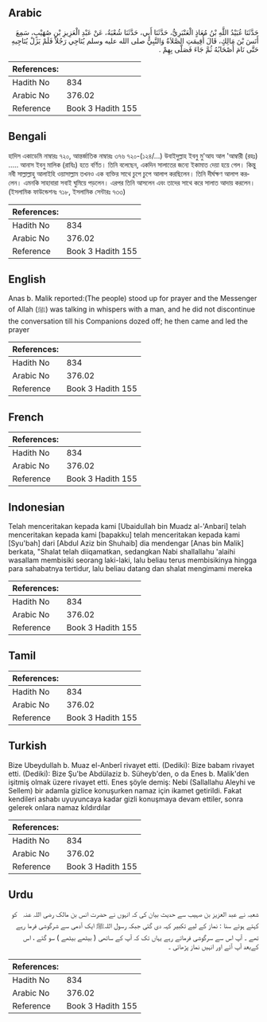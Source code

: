 ## Arabic


<div dir="rtl" lang="ar" style={{fontSize:'larger',backgroundColor:'#f8f9fa',padding:20}}>
حَدَّثَنَا عُبَيْدُ اللَّهِ بْنُ مُعَاذٍ الْعَنْبَرِيُّ، حَدَّثَنَا أَبِي، حَدَّثَنَا شُعْبَةُ، عَنْ عَبْدِ الْعَزِيزِ بْنِ صُهَيْبٍ، سَمِعَ أَنَسَ بْنَ مَالِكٍ، قَالَ أُقِيمَتِ الصَّلاَةُ وَالنَّبِيُّ صلى الله عليه وسلم يُنَاجِي رَجُلاً فَلَمْ يَزَلْ يُنَاجِيهِ حَتَّى نَامَ أَصْحَابُهُ ثُمَّ جَاءَ فَصَلَّى بِهِمْ ‏.‏
</div>
<div style={{backgroundColor:'#f8f9fa',padding:20, marginBottom: 10}}><table> <thead> <tr> <th>References:</th> <th></th> </tr> </thead> <tbody><tr><td>Hadith No</td><td>834</td></tr><tr><td>Arabic No</td><td>376.02</td></tr><tr><td>Reference</td><td>Book 3 Hadith 155</td></tr></tbody></table></div>

## Bengali


<div dir="ltr" lang="bn" style={{fontSize:'larger',backgroundColor:'#f8f9fa',padding:20}}>
হাদিস একাডেমি নাম্বারঃ ৭২০, আন্তর্জাতিক নাম্বারঃ ৩৭৬ ৭২০-(১২৪/...) উবাইদুল্লাহ ইবনু মু'আয আল 'আম্বারী (রহঃ) ..... আনাস ইবনু মালিক (রাযিঃ) হতে বর্ণিত। তিনি বলেছেন, একদিন সালাতের জন্যে ইকামাত দেয়া হয়ে গেল। কিন্তু নবী সাল্লাল্লাহু আলাইহি ওয়াসাল্লাম তখনও এক ব্যক্তির সাথে চুপে চুপে আলাপ করছিলেন। তিনি দীর্ঘক্ষণ আলাপ করলেন। এমনকি সাহাবারা সবাই ঘুমিয়ে পড়লেন। এরপর তিনি আসলেন এবং তাদের সাথে করে সালাত আদায় করলেন। (ইসলামিক ফাউন্ডেশনঃ ৭১৮, ইসলামিক সেন্টারঃ ৭৩৩)
</div>
<div style={{backgroundColor:'#f8f9fa',padding:20, marginBottom: 10}}><table> <thead> <tr> <th>References:</th> <th></th> </tr> </thead> <tbody><tr><td>Hadith No</td><td>834</td></tr><tr><td>Arabic No</td><td>376.02</td></tr><tr><td>Reference</td><td>Book 3 Hadith 155</td></tr></tbody></table></div>

## English


<div dir="ltr" lang="en" style={{fontSize:'larger',backgroundColor:'#f8f9fa',padding:20}}>
Anas b. Malik reported:(The people) stood up for prayer and the Messenger of Allah (ﷺ) was talking in whispers with a man, and he did not discontinue the conversation till his Companions dozed off; he then came and led the prayer
</div>
<div style={{backgroundColor:'#f8f9fa',padding:20, marginBottom: 10}}><table> <thead> <tr> <th>References:</th> <th></th> </tr> </thead> <tbody><tr><td>Hadith No</td><td>834</td></tr><tr><td>Arabic No</td><td>376.02</td></tr><tr><td>Reference</td><td>Book 3 Hadith 155</td></tr></tbody></table></div>

## French


<div dir="ltr" lang="fr" style={{fontSize:'larger',backgroundColor:'#f8f9fa',padding:20}}>

</div>
<div style={{backgroundColor:'#f8f9fa',padding:20, marginBottom: 10}}><table> <thead> <tr> <th>References:</th> <th></th> </tr> </thead> <tbody><tr><td>Hadith No</td><td>834</td></tr><tr><td>Arabic No</td><td>376.02</td></tr><tr><td>Reference</td><td>Book 3 Hadith 155</td></tr></tbody></table></div>

## Indonesian


<div dir="ltr" lang="id" style={{fontSize:'larger',backgroundColor:'#f8f9fa',padding:20}}>
Telah menceritakan kepada kami [Ubaidullah bin Muadz al-'Anbari] telah menceritakan kepada kami [bapakku] telah menceritakan kepada kami [Syu'bah] dari [Abdul Aziz bin Shuhaib] dia mendengar [Anas bin Malik] berkata, "Shalat telah diiqamatkan, sedangkan Nabi shallallahu 'alaihi wasallam membisiki seorang laki-laki, lalu beliau terus membisikinya hingga para sahabatnya tertidur, lalu beliau datang dan shalat mengimami mereka
</div>
<div style={{backgroundColor:'#f8f9fa',padding:20, marginBottom: 10}}><table> <thead> <tr> <th>References:</th> <th></th> </tr> </thead> <tbody><tr><td>Hadith No</td><td>834</td></tr><tr><td>Arabic No</td><td>376.02</td></tr><tr><td>Reference</td><td>Book 3 Hadith 155</td></tr></tbody></table></div>

## Tamil


<div dir="ltr" lang="ta" style={{fontSize:'larger',backgroundColor:'#f8f9fa',padding:20}}>

</div>
<div style={{backgroundColor:'#f8f9fa',padding:20, marginBottom: 10}}><table> <thead> <tr> <th>References:</th> <th></th> </tr> </thead> <tbody><tr><td>Hadith No</td><td>834</td></tr><tr><td>Arabic No</td><td>376.02</td></tr><tr><td>Reference</td><td>Book 3 Hadith 155</td></tr></tbody></table></div>

## Turkish


<div dir="ltr" lang="tr" style={{fontSize:'larger',backgroundColor:'#f8f9fa',padding:20}}>
Bize Ubeydullah b. Muaz el-Anberî rivayet etti. (Dediki): Bize babam rivayet etti. (Dediki): Bize Şu'be Abdülaziz b. Süheyb'den, o da Enes b. Malik'den işitmiş olmak üzere rivayet etti. Enes şöyle demiş: Nebi (Sallallahu Aleyhi ve Sellem) bir adamla gizlice konuşurken namaz için ikamet getirildi. Fakat kendileri ashabı uyuyuncaya kadar gizli konuşmaya devam ettiler, sonra gelerek onlara namaz kıldırdılar
</div>
<div style={{backgroundColor:'#f8f9fa',padding:20, marginBottom: 10}}><table> <thead> <tr> <th>References:</th> <th></th> </tr> </thead> <tbody><tr><td>Hadith No</td><td>834</td></tr><tr><td>Arabic No</td><td>376.02</td></tr><tr><td>Reference</td><td>Book 3 Hadith 155</td></tr></tbody></table></div>

## Urdu


<div dir="rtl" lang="ur" style={{fontSize:'larger',backgroundColor:'#f8f9fa',padding:20}}>
شعبہ نے عبد العزیز بن صہیب سے حدیث بیان کی کہ انہوں نے حضرت انس بن مالک ‌رضی ‌اللہ ‌عنہ ‌ ‌ کو کہتے ہوئے سنا : نماز کے لیے تکبیر کہہ دی گئی جبکہ رسول اللہﷺ ایک آدمی سے شرگوشی فرما رہے تھے ۔ آپ اس سے سرگوشی فرماتے رہے یہاں تک کہ آپ کے ساتھی ( بیٹھے بیٹھے ) سو گئے ، اس کےبعد آپ آئے اور انہیں نماز پڑھائی ۔
</div>
<div style={{backgroundColor:'#f8f9fa',padding:20, marginBottom: 10}}><table> <thead> <tr> <th>References:</th> <th></th> </tr> </thead> <tbody><tr><td>Hadith No</td><td>834</td></tr><tr><td>Arabic No</td><td>376.02</td></tr><tr><td>Reference</td><td>Book 3 Hadith 155</td></tr></tbody></table></div>